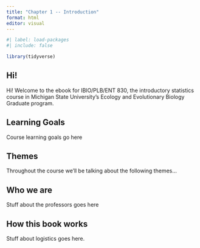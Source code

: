 ```yaml
---
title: "Chapter 1 -- Introduction"
format: html
editor: visual
---
```


```r
#| label: load-packages
#| include: false

library(tidyverse)
```

## Hi!

Hi! Welcome to the ebook for IBIO/PLB/ENT 830, the introductory statistics course in Michigan State University's Ecology and Evolutionary Biology Graduate program.


## Learning Goals 

Course learning goals go here

## Themes

Throughout the course we'll be talking about the following themes...

## Who we are

Stuff about the professors goes here

## How this book works

Stuff about logistics goes here. 
